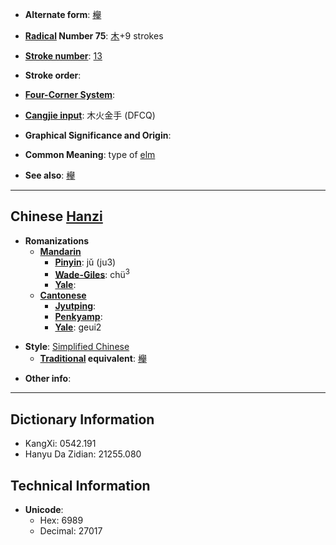 * '''Alternate form''': [[櫸]]

* '''[[Wiktionary:Chinese radical index| Radical]] Number 75''': [[Wiktionary:Chinese radical index 木|木]]+9 strokes

* '''[[Wiktionary:Chinese total strokes index|Stroke number]]''': [[Wiktionary:Chinese total strokes index 13|13]]

* '''Stroke order''': 

* '''[[Wiktionary:Chinese four corner index|Four-Corner System]]''': 

* '''[[Wiktionary:Chinese Cangjie index|Cangjie input]]''': 木火金手 (DFCQ)

* '''Graphical Significance and Origin''': 

* '''Common Meaning''': type of [[elm]]

* '''See also''': [[欅]]<!-- seem to be variants of same char, [[zelkova]], which is related to [[elm]] -->

----

== Chinese [[Hanzi]] ==

* '''Romanizations'''
** '''[[Mandarin]]'''
*** '''[[Pinyin]]''': jǔ (ju3)
*** '''[[Wade-Giles]]''': chü<sup>3</sup>
*** '''[[Yale]]''': 
** '''[[Cantonese]]'''
*** '''[[Jyutping]]''':
*** '''[[Penkyamp]]''': 
*** '''[[Yale]]''': geui2

* '''Style''': [[Simplified Chinese]] 
** '''[[Traditional Chinese|Traditional]] equivalent''': [[櫸]]

* '''Other info''': 

----

== Dictionary Information ==

* KangXi: 0542.191
* Hanyu Da Zidian: 21255.080

== Technical Information ==

* '''Unicode''':
** Hex: 6989
** Decimal: 27017